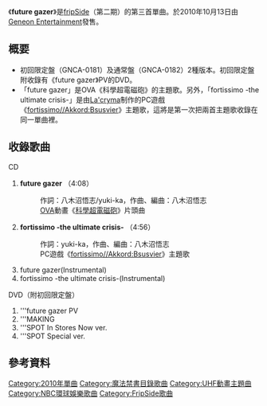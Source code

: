 {{lowercase}}
{{Infobox Single 
| Name           = future gazer
| Cover          = GNCA-0181.png
| Cover Size     = 
| Caption        = 
| Artist         = [[fripSide|fripSide]]
| Album          = [[infinite_synthesis|infinite synthesis]]
| A-side         = 
| B-side         = fortissimo -the ultimate crisis-
| Released       = 2010年10月13日
| Format         = [[單曲|單曲]]
| Recorded       = 2010年<br />{{JPN}}
| Genre          = [[J-POP|J-POP]]（[[動畫歌曲|動畫歌曲]]）
| Length         = 18分08秒
| Label          = [[RONDO_ROBE|RONDO ROBE]]
| Writer         = 八木沼悟志（作詞 #1、作曲）<br />yuki-ka（作詞）
| Producer       = 八木沼悟志
| Certification  = 
| Chart position = * 日間最高順位第3位（[[Oricon|Oricon]]）
* 週間最高順位第4位（Oricon）
* 2010年10月月度第19位（Oricon）
* 2010年年度第209位（Oricon）
* 6位（[[Music_Station|Music Station]]）
| Last single = [[LEVEL5_-Judgelight-|LEVEL5 -Judgelight-]]<br />（2010年）
| This single = '''future gazer'''<br />（2010年）
| Next single = [[Heaven_is_a_Place_on_Earth_(fripSide單曲)|Heaven is a Place on Earth]]<br />（2011年）
| Misc =
}}

《'''future gazer'''》是[[fripSide|fripSide]]（第二期）的第三首單曲。於2010年10月13日由[[日本Geneon环球娱乐|Geneon Entertainment]]發售。

== 概要 ==
* 初回限定盤（GNCA-0181）及通常盤（GNCA-0182）2種版本。初回限定盤附收錄有《future gazer》PV的DVD。
* 「future gazer」是OVA《科學超電磁砲》的主題歌。另外，「fortissimo -the ultimate crisis-」是由[[La'cryma|La'cryma]]制作的PC遊戲《[[fortissimo/Akkord:Bsusvier|fortissimo//Akkord:Bsusvier]]》主題歌，這將是第一次把兩首主題歌收錄在同一單曲裡。

== 收錄歌曲 ==
;CD
# '''future gazer''' （4:08）
#: 作詞：八木沼悟志/yuki-ka，作曲、編曲：八木沼悟志
#: [[OVA|OVA]]動畫《[[科學超電磁砲|科學超電磁砲]]》片頭曲
# '''fortissimo -the ultimate crisis-''' （4:56）
#: 作詞：yuki-ka，作曲、編曲：八木沼悟志
#: PC遊戲《[[fortissimo/Akkord:Bsusvier|fortissimo//Akkord:Bsusvier]]》主題歌
# future gazer(Instrumental)
# fortissimo -the ultimate crisis-(Instrumental)

;DVD（附初回限定盤）
# '''future gazer PV
# '''MAKING
# '''SPOT In Stores Now ver.
# '''SPOT Special ver.

==參考資料==
{{reflist}}

{{fripSide}}
{{魔法禁書目錄}}
{{single-stub}}
[[Category:2010年單曲|Category:2010年單曲]]
[[Category:魔法禁書目錄歌曲|Category:魔法禁書目錄歌曲]]
[[Category:UHF動畫主題曲|Category:UHF動畫主題曲]]
[[Category:NBC環球娛樂歌曲|Category:NBC環球娛樂歌曲]]
[[Category:FripSide歌曲|Category:FripSide歌曲]]